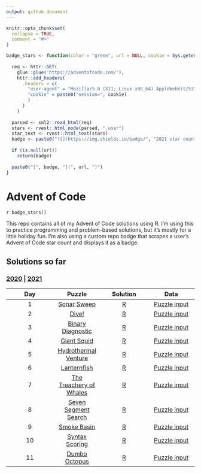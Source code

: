 ```yaml
---
output: github_document
---
```


<!-- README.md is generated from README.Rmd. Please edit that file -->

```r
knitr::opts_chunk$set(
  collapse = TRUE,
  comment = "#>"
)
```

```r
badge_stars <- function(color = "green", url = NULL, cookie = Sys.getenv("ADVENT_COOKIE_2021")) {
  
  req <- httr::GET(
    glue::glue('https://adventofcode.com/'),
    httr::add_headers(
      .headers = c(
        "user-agent" = "Mozilla/5.0 (X11; Linux x86_64) AppleWebKit/537.36 (KHTML, like Gecko) Chrome/87.0.4280.88 Safari/537.36",
        "cookie" = paste0("session=", cookie)
        )
      )
    )
  
  parsed <- xml2::read_html(req)
  stars <- rvest::html_node(parsed, ".user")
  star_text <- rvest::html_text(stars)
  badge <- paste0("![](https://img.shields.io/badge/", "2021 star count", "-", star_text, "-", color, ".svg)")
  
  if (is.null(url))
    return(badge)
  
  paste0("[", badge, "](", url, ")")
}
```

# Advent of Code

<!-- badges: start -->
`r badge_stars()`
<!-- badges: end -->

This repo contains all of my Advent of Code solutions using R. I'm using this to practice programming and problem-based solutions, but it's mostly for a little holiday fun. I'm also using a custom repo badge that scrapes a user's Advent of Code star count and displays it as a badge.

## Solutions so far
### [2020](R/2020) | [2021](R/2021) 

| Day | Puzzle | Solution | Data |
| :---: | :---: | :---: | :---: | 
| 1  | [Sonar Sweep](https://adventofcode.com/2021/day/1) | [R](R/2021/day01.R) | [Puzzle input](data/2021/day01.txt)
| 2  | [Dive!](https://adventofcode.com/2021/day/2) | [R](R/2021/day02.R) | [Puzzle input](data/2021/day02.txt)
| 3  | [Binary Diagnostic](https://adventofcode.com/2021/day/3) | [R](R/2021/day03.R) | [Puzzle input](data/2021/day03.txt)
| 4  | [Giant Squid](https://adventofcode.com/2021/day/4) | [R](R/2021/day04.R) | [Puzzle input](data/2021/day04.txt)
| 5  | [Hydrothermal Venture](https://adventofcode.com/2021/day/5) | [R](R/2021/day05.R) | [Puzzle input](data/2021/day05.txt)
| 6  | [Lanternfish](https://adventofcode.com/2021/day/6) | [R](R/2021/day06.R) | [Puzzle input](data/2021/day06.txt)
| 7  | [The Treachery of Whales](https://adventofcode.com/2021/day/7) | [R](R/2021/day07.R) | [Puzzle input](data/2021/day07.txt)
| 8  | [Seven Segment Search](https://adventofcode.com/2021/day/8) | [R](R/2021/day08.R) | [Puzzle input](data/2021/day08.txt)
| 9  | [Smoke Basin](https://adventofcode.com/2021/day/9) | [R](R/2021/day09.R) | [Puzzle input](data/2021/day09.txt)
| 10 | [Syntax Scoring](https://adventofcode.com/2021/day/10) | [R](R/2021/day10.R) | [Puzzle input](data/2021/day10.txt)
| 11 | [Dumbo Octopus](https://adventofcode.com/2021/day/11) | [R](R/2021/day11.R) | [Puzzle input](data/2021/day11.txt)
